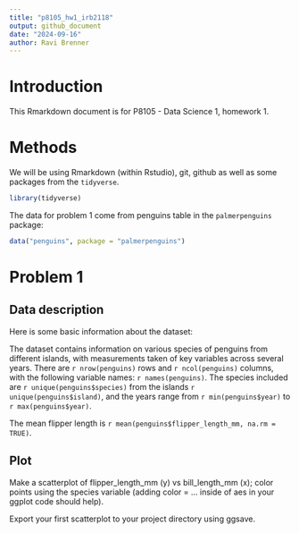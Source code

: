 ```yaml
---
title: "p8105_hw1_irb2118"
output: github_document
date: "2024-09-16"
author: Ravi Brenner
---
```


# Introduction

This Rmarkdown document is for P8105 - Data Science 1, homework 1.

# Methods

We will be using Rmarkdown (within Rstudio), git, github as well as some packages from the `tidyverse`.

```r
library(tidyverse)
```

The data for problem 1 come from penguins table in the `palmerpenguins` package:

```r
data("penguins", package = "palmerpenguins")
```

# Problem 1

## Data description
Here is some basic information about the dataset:

The dataset contains information on various species of penguins from different islands, with measurements taken of key variables across several years. There are `r nrow(penguins)` rows and `r ncol(penguins)` columns, with the following variable names:
`r names(penguins)`. The species included are `r unique(penguins$species)` from the islands `r unique(penguins$island)`, and the years range from `r min(penguins$year)` to `r max(penguins$year)`.

The mean flipper length is `r mean(penguins$flipper_length_mm, na.rm = TRUE)`.

## Plot
Make a scatterplot of flipper_length_mm (y) vs bill_length_mm (x); color points using the species variable (adding color = ... inside of aes in your ggplot code should help).

Export your first scatterplot to your project directory using ggsave.

